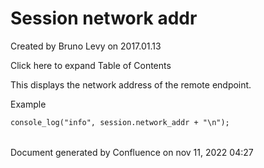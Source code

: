 
# Session network addr 

 Created by  Bruno Levy on 2017.01.13

Click here to expand Table of Contents

This displays the network address of the remote endpoint.

Example

```xml
console_log("info", session.network_addr + "\n");
```

   
Document generated by Confluence on nov 11, 2022 04:27
